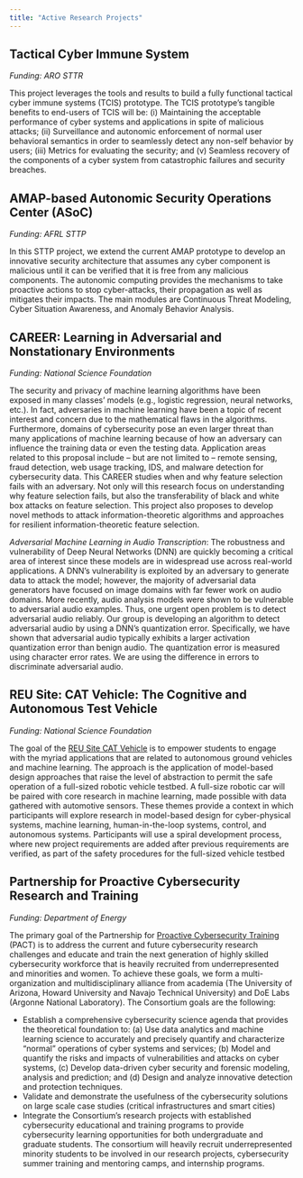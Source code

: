 ```yaml
---
title: "Active Research Projects"
---
```



## Tactical Cyber Immune System
*Funding: ARO STTR*

This project leverages the tools and results to build a fully functional tactical cyber immune systems (TCIS) prototype. The TCIS prototype’s tangible benefits to end-users of TCIS will be: (i) Maintaining the acceptable performance of cyber systems and applications in spite of malicious attacks; (ii) Surveillance and autonomic enforcement of normal user behavioral semantics in order to seamlessly detect any non-self behavior by users; (iii) Metrics for evaluating the security; and (v) Seamless recovery of the components of a cyber system from catastrophic failures and security breaches. 


## AMAP-based Autonomic Security Operations Center (ASoC)
*Funding: AFRL STTP*

In this STTP project, we extend the current AMAP prototype to develop an innovative security architecture that assumes any cyber component is malicious until it can be verified that it is free from any malicious components. The autonomic computing provides the mechanisms to take proactive actions to stop cyber-attacks, their propagation as well as mitigates their impacts. The main modules are Continuous Threat Modeling, Cyber Situation Awareness, and Anomaly Behavior Analysis. 


## CAREER: Learning in Adversarial and Nonstationary Environments
*Funding: National Science Foundation* 

The security and privacy of machine learning algorithms have been exposed in many classes’ models (e.g., logistic regression, neural networks, etc.). In fact, adversaries in machine learning have been a topic of recent interest and concern due to the mathematical flaws in the algorithms. Furthermore, domains of cybersecurity pose an even larger threat than many applications of machine learning because of how an adversary can influence the training data or even the testing data. Application areas related to this proposal include – but are not limited to – remote sensing, fraud detection, web usage tracking, IDS, and malware detection for cybersecurity data. This CAREER studies when and why feature selection fails with an adversary. Not only will this research focus on understanding why feature selection fails, but also the transferability of black and white box attacks on feature selection. This project also proposes to develop novel methods to attack information-theoretic algorithms and approaches for resilient information-theoretic feature selection. 

*Adversarial Machine Learning in Audio Transcription*: The robustness and vulnerability of Deep Neural Networks (DNN) are quickly becoming a critical area of interest since these models are in widespread use across real-world applications. A DNN's vulnerability is exploited by an adversary to generate data to attack the model; however, the majority of adversarial data generators have focused on image domains with far fewer work on audio domains. More recently, audio analysis models were shown to be vulnerable to adversarial audio examples. Thus, one urgent open problem is to detect adversarial audio reliably. Our group is developing an algorithm to detect adversarial audio by using a DNN's quantization error. Specifically, we have shown that adversarial audio typically exhibits a larger activation quantization error than benign audio. The quantization error is measured using character error rates. We are using the difference in errors to discriminate adversarial audio. 


## REU Site: CAT Vehicle: The Cognitive and Autonomous Test Vehicle 
*Funding: National Science Foundation* 

The goal of the [REU Site CAT Vehicle](http://catvehicle.arizona.edu/){target="_blank"} is to empower students to engage with the myriad applications that are related to autonomous ground vehicles and machine learning. The approach is the application of model-based design approaches that raise the level of abstraction to permit the safe operation of a full-sized robotic vehicle testbed. A full-size robotic car will be paired with core research in machine learning, made possible with data gathered with automotive sensors. These themes provide a context in which participants will explore research in model-based design for cyber-physical systems, machine learning, human-in-the-loop systems, control, and autonomous systems. Participants will use a spiral development process, where new project requirements are added after previous requirements are verified, as part of the safety procedures for the full-sized vehicle testbed


## Partnership for Proactive Cybersecurity Research and Training 
*Funding: Department of Energy* 

The primary goal of the Partnership for [Proactive Cybersecurity Training](https://nnsa-pact.org/){target="_blank"} (PACT) is to address the current and future cybersecurity research challenges and educate and train the next generation of highly skilled cybersecurity workforce that is heavily recruited from underrepresented and minorities and women. To achieve these goals, we form a multi- organization and multidisciplinary alliance from academia (The University of Arizona, Howard University and Navajo Technical University) and DoE Labs (Argonne National Laboratory). The Consortium goals are the following:

* Establish a comprehensive cybersecurity science agenda that provides the theoretical foundation to: (a) Use data analytics and machine learning science to accurately and precisely quantify and characterize “normal” operations of cyber systems and services; (b) Model and quantify the risks and impacts of vulnerabilities and attacks on cyber systems, (c) Develop data-driven cyber security and forensic modeling, analysis and prediction; and (d) Design and analyze innovative detection and protection techniques.
* Validate and demonstrate the usefulness of the cybersecurity solutions on large scale case studies (critical infrastructures and smart cities)
* Integrate the Consortium’s research projects with established cybersecurity educational and training programs to provide cybersecurity learning opportunities for both undergraduate and graduate students. The consortium will heavily recruit underrepresented minority students to be involved in our research projects, cybersecurity summer training and mentoring camps, and internship programs.


